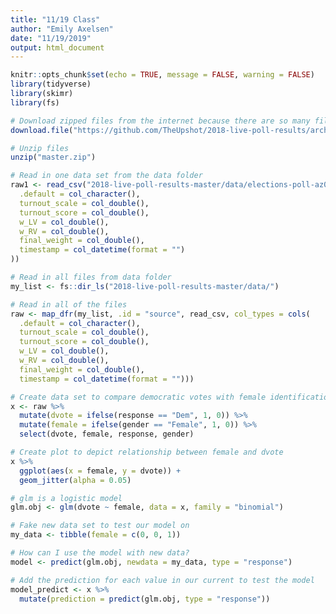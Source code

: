 ```yaml
---
title: "11/19 Class"
author: "Emily Axelsen"
date: "11/19/2019"
output: html_document
---
```


```r
knitr::opts_chunk$set(echo = TRUE, message = FALSE, warning = FALSE)
library(tidyverse)
library(skimr)
library(fs)
```

```r
# Download zipped files from the internet because there are so many files
download.file("https://github.com/TheUpshot/2018-live-poll-results/archive/master.zip", destfile = "master.zip")

# Unzip files
unzip("master.zip")

# Read in one data set from the data folder
raw1 <- read_csv("2018-live-poll-results-master/data/elections-poll-az02-1.csv", col_types = cols(
  .default = col_character(),
  turnout_scale = col_double(),
  turnout_score = col_double(),
  w_LV = col_double(),
  w_RV = col_double(),
  final_weight = col_double(),
  timestamp = col_datetime(format = "")
))
```


```r
# Read in all files from data folder
my_list <- fs::dir_ls("2018-live-poll-results-master/data/")

# Read in all of the files
raw <- map_dfr(my_list, .id = "source", read_csv, col_types = cols(
  .default = col_character(),
  turnout_scale = col_double(),
  turnout_score = col_double(),
  w_LV = col_double(),
  w_RV = col_double(),
  final_weight = col_double(),
  timestamp = col_datetime(format = "")))
```



```r
# Create data set to compare democratic votes with female identification
x <- raw %>%
  mutate(dvote = ifelse(response == "Dem", 1, 0)) %>%
  mutate(female = ifelse(gender == "Female", 1, 0)) %>% 
  select(dvote, female, response, gender)

# Create plot to depict relationship between female and dvote
x %>% 
  ggplot(aes(x = female, y = dvote)) +
  geom_jitter(alpha = 0.05)

# glm is a logistic model 
glm.obj <- glm(dvote ~ female, data = x, family = "binomial")

# Fake new data set to test our model on
my_data <- tibble(female = c(0, 0, 1))

# How can I use the model with new data?
model <- predict(glm.obj, newdata = my_data, type = "response")

# Add the prediction for each value in our current to test the model
model_predict <- x %>%
  mutate(prediction = predict(glm.obj, type = "response"))

```








